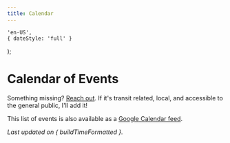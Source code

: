 ```yaml
---
title: Calendar
---
```



    'en-US',
    { dateStyle: 'full' }
);

# Calendar of Events

Something missing? [Reach out](/social). If it's transit related, local, and accessible to the general public, I'll add it!

This list of events is also available as a [Google Calendar feed](https://calendar.google.com/calendar/embed?src=4c6cf14f19cbd5f034a55f1b68e97e213e4678c1289724b87cfab56b93191c39%40group.calendar.google.com).

*Last updated on { buildTimeFormatted }.*

<Calendar />